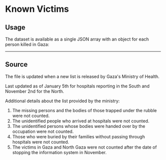 # Known Victims

## Usage

The dataset is available as a single JSON array with an object for each person killed in Gaza:


<JSONFileLinks resource="KnownVictims_V2" />

---

## Source

The file is updated when a new list is released by Gaza's Ministry of Health.

Last updated as of January 5th for hospitals reporting in the South and November 2nd for the North.

Additional details about the list provided by the ministry:

1. The missing persons and the bodies of those trapped under the rubble were not counted.
2. The unidentified people who arrived at hospitals were not counted.
3. The unidentified persons whose bodies were handed over by the occupation were not counted.
4. Those who were buried by their families without passing through hospitals were not counted.
5. The victims in Gaza and North Gaza were not counted after the date of stopping the information system in November.
